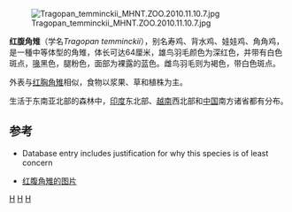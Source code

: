 {{Speciesbox
| name = 红腹角雉
| status = LC
| image = Stavenn Tragopan temminckii 00.jpg
| image_width = 250px
| genus = Tragopan
| species = temminckii
| authority = [[J.E._Gray|J.E. Gray]], 1831
}}
[[File:Tragopan_temminckii_MHNT.ZOO.2010.11.10.7.jpg|thumb]]

'''红腹角雉'''（学名''Tragopan temminckii''），别名寿鸡、背水鸡、娃娃鸡、角角鸡，是一種中等体型的角雉，体长可达64厘米，雄鸟羽毛颜色为深红色，并带有白色斑点，[[鳥喙|喙]]黑色，腿粉色，面部为裸露的蓝色。雌鸟羽毛则为褐色，带白色斑点。

外表与[[红胸角雉|红胸角雉]]相似，食物以浆果、草和植株为主。

生活于东南亚北部的森林中，[[印度|印度]]东北部、[[越南|越南]]西北部和[[中国|中国]]南方诸省都有分布。

== 参考 ==
* {{IUCN2006|assessors=BirdLife International|year=2004|id=22064|title=Tragopan temminckii|downloaded=11 May 2006}} Database entry includes justification for why this species is of least concern
* [https://pic.birdnet.cn/atlas//202011/11/072116wvtz6wp6qewnt99m.jpg 红腹角雉的图片]
{{Taxonbar|from=Q827262}}

[[Category:角雉属|H]]
[[Category:中國鳥類|H]]
[[Category:_1831年描述的鸟类|H]]